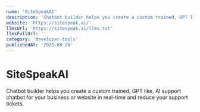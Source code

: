 ```yaml
---
name: 'SiteSpeakAI'
description: 'Chatbot builder helps you create a custom trained, GPT like, AI support chatbot for your business or website in real-time and reduce your support tickets.'
website: 'https://sitespeak.ai/'
llmsUrl: 'https://sitespeak.ai/llms.txt'
llmsFullUrl: ''
category: 'developer-tools'
publishedAt: '2025-08-26'
---
```


# SiteSpeakAI

Chatbot builder helps you create a custom trained, GPT like, AI support chatbot for your business or website in real-time and reduce your support tickets.
